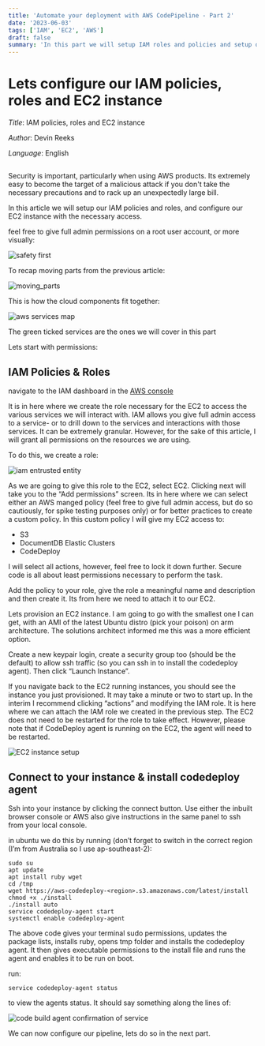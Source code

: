 ```yaml
---
title: 'Automate your deployment with AWS CodePipeline - Part 2'
date: '2023-06-03'
tags: ['IAM', 'EC2', 'AWS']
draft: false
summary: 'In this part we will setup IAM roles and policies and setup our EC2 instance with necessary access'
---
```


# Lets configure our IAM policies, roles and EC2 instance

_Title_: IAM policies, roles and EC2 instance

_Author_: Devin Reeks

_Language_: English

##

Security is important, particularly when using AWS products. Its extremely easy to become the target of a malicious attack if you don't take the necessary precautions and to rack up an unexpectedly large bill.

In this article we will setup our IAM policies and roles, and configure our EC2 instance with the necessary access.

feel free to give full admin permissions on a root user account, or more visually:

![safety first](https://dev-blog-v86e.vercel.app/static/images/safety-first.png)

To recap moving parts from the previous article:

![moving_parts](https://dev-blog-v86e.vercel.app/static/images/moving-parts.png)

This is how the cloud components fit together:

![aws services map](https://dev-blog-v86e.vercel.app/static/images/aws-services.png)

The green ticked services are the ones we will cover in this part

Lets start with permissions:

## IAM Policies & Roles

navigate to the IAM dashboard in the [AWS console](https://us-east-1.console.aws.amazon.com/iamv2/home?region=ap-southeast-2#/roles)

It is in here where we create the role necessary for the EC2 to access the various services we will interact with. IAM allows you give full admin access to a service- or to drill down to the services and interactions with those services. It can be extremely granular. However, for the sake of this article, I will grant all permissions on the resources we are using.

To do this, we create a role:

![iam entrusted entity](https://dev-blog-v86e.vercel.app/static/images/iam-entrusted-entity.png)

As we are going to give this role to the EC2, select EC2. Clicking next will take you to the “Add permissions” screen. Its in here where we can select either an AWS manged policy (feel free to give full admin access, but do so cautiously, for spike testing purposes only) or for better practices to create a custom policy. In this custom policy I will give my EC2 access to:

- S3
- DocumentDB Elastic Clusters
- CodeDeploy

I will select all actions, however, feel free to lock it down further. Secure code is all about least permissions necessary to perform the task.

Add the policy to your role, give the role a meaningful name and description and then create it. Its from here we need to attach it to our EC2.

Lets provision an EC2 instance. I am going to go with the smallest one I can get, with an AMI of the latest Ubuntu distro (pick your poison) on arm architecture. The solutions architect informed me this was a more efficient option.

Create a new keypair login, create a security group too (should be the default) to allow ssh traffic (so you can ssh in to install the codedeploy agent). Then click “Launch Instance”.

If you navigate back to the EC2 running instances, you should see the instance you just provisioned. It may take a minute or two to start up. In the interim I recommend clicking “actions” and modifying the IAM role. It is here where we can attach the IAM role we created in the previous step. The EC2 does not need to be restarted for the role to take effect. However, please note that if CodeDeploy agent is running on the EC2, the agent will need to be restarted.

![EC2 instance setup](https://dev-blog-v86e.vercel.app/static/images/ec2-instances.png)

## Connect to your instance & install codedeploy agent

Ssh into your instance by clicking the connect button. Use either the inbuilt browser console or AWS also give instructions in the same panel to ssh from your local console.

in ubuntu we do this by running (don’t forget to switch in the correct region (I’m from Australia so I use ap-southeast-2):

```
sudo su
apt update
apt install ruby wget
cd /tmp
wget https://aws-codedeploy-<region>.s3.amazonaws.com/latest/install
chmod +x ./install
./install auto
service codedeploy-agent start
systemctl enable codedeploy-agent
```

The above code gives your terminal sudo permissions, updates the package lists, installs ruby, opens tmp folder and installs the codedeploy agent. It then gives executable permissions to the install file and runs the agent and enables it to be run on boot.

run:

```
service codedeploy-agent status
```

to view the agents status. It should say something along the lines of:

![code build agent confirmation of service](https://dev-blog-v86e.vercel.app/static/images/codebuild-agent.png)

We can now configure our pipeline, lets do so in the next part.
